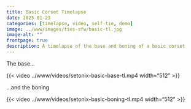 ```yaml
---
title: Basic Corset Timelapse
date: 2025-01-23
categories: [timelapse, video, self-tie, demo]
image: ../www/images/ties-sfw/basic-tl.jpg
image-alt: ""
frontpage: true
description: A timelapse of the base and boning of a basic corset
---
```


The base...

{{< video ../www/videos/setonix-basic-base-tl.mp4 width="512" >}}

...and the boning

{{< video ../www/videos/setonix-basic-boning-tl.mp4 width="512" >}}